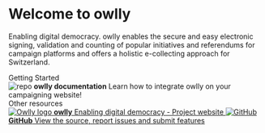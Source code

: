 


<Meta title="Owlly/Introduction" />

<style>{`
  .subheading {
    --mediumdark: '#999999';
    font-weight: 900;
    font-size: 13px;
    color: #999;
    letter-spacing: 6px;
    line-height: 24px;
    text-transform: uppercase;
    margin-bottom: 12px;
    margin-top: 40px;
  }

  .link-list {
    display: grid;
    grid-template-columns: 1fr;
    grid-template-rows: 1fr;
    row-gap: 10px;
  }

  @media (min-width: 620px) {
    .link-list {
      row-gap: 20px;
      column-gap: 20px;
      grid-template-columns: 1fr 1fr;
    }
  }

  @media all and (-ms-high-contrast:none) {
  .link-list {
      display: -ms-grid;
      -ms-grid-columns: 1fr 1fr;
      -ms-grid-rows: 1fr;
    }
  }

  .link-item {
    display: block;
    padding: 20px 30px 20px 15px;
    border: 1px solid #00000010;
    border-radius: 5px;
    transition: background 150ms ease-out, border 150ms ease-out, transform 150ms ease-out;
    color: #333333;
    display: flex;
    align-items: flex-start;
  }

  .link-item:hover {
    border-color: #1EA7FD50;
    transform: translate3d(0, -3px, 0);
    box-shadow: rgba(0, 0, 0, 0.08) 0 3px 10px 0;
  }

  .link-item:active {
    border-color: #1EA7FD;
    transform: translate3d(0, 0, 0);
  }

  .link-item strong {
    font-weight: 700;
    display: block;
    margin-bottom: 2px;
  }

  .link-item img {
    height: 40px;
    width: 40px;
    margin-right: 15px;
    flex: none;
  }

  .link-item span {
    font-size: 14px;
    line-height: 20px;
  }

  .tip {
    display: inline-block;
    border-radius: 1em;
    font-size: 11px;
    line-height: 12px;
    font-weight: 700;
    background: #E7FDD8;
    color: #66BF3C;
    padding: 4px 12px;
    margin-right: 10px;
    vertical-align: top;
  }

  .tip-wrapper {
    font-size: 13px;
    line-height: 20px;
    margin-top: 40px;
    margin-bottom: 40px;
  }

  .tip-wrapper code {
    font-size: 12px;
    display: inline-block;
  }


`}</style>

# Welcome to owlly

Enabling digital democracy.
owlly enables the secure and easy electronic signing, validation and counting of popular initiatives and referendums for campaign platforms and offers a holistic e-collecting approach for Switzerland.

<div class="subheading">Getting Started</div>

<div class="link-list">
  <LinkTo className="link-item" kind="components-button--collect" style={{textDecoration: 'none'}}>
    <img src={Repo} alt="repo" />
    <span>
      <strong>owlly documentation</strong>
      Learn how to integrate owlly on your campaigning website!
    </span>
  </LinkTo>
</div>

<div class="subheading">Other resources</div>

<div class="link-list">
  <a class="link-item" href="https://owlly.ch" target="_blank" rel="noopener noreferrer">
    <img src={OwllyLogo} alt="Owlly logo" />
    <span>
      <strong>owlly</strong>
      Enabling digital democracy - Project website
    </span>
  </a>
  <a class="link-item" href="https://github.com/project-owlly" target="_blank" rel="noopener noreferrer">
    <img src={Code} alt="GitHub" />
    <span>
      <strong>GitHub</strong>
      View the source, report issues and submit features
    </span>
  </a>
</div>
